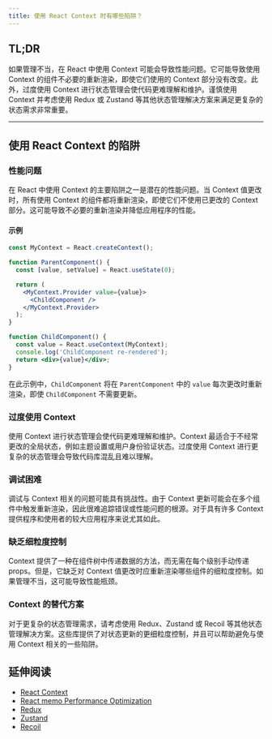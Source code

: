 ```yaml
---
title: 使用 React Context 时有哪些陷阱？
---
```


## TL;DR

如果管理不当，在 React 中使用 Context 可能会导致性能问题。它可能导致使用 Context 的组件不必要的重新渲染，即使它们使用的 Context 部分没有改变。此外，过度使用 Context 进行状态管理会使代码更难理解和维护。谨慎使用 Context 并考虑使用 Redux 或 Zustand 等其他状态管理解决方案来满足更复杂的状态需求非常重要。

***

## 使用 React Context 的陷阱

### 性能问题

在 React 中使用 Context 的主要陷阱之一是潜在的性能问题。当 Context 值更改时，所有使用 Context 的组件都将重新渲染，即使它们不使用已更改的 Context 部分。这可能导致不必要的重新渲染并降低应用程序的性能。

#### 示例

```jsx
const MyContext = React.createContext();

function ParentComponent() {
  const [value, setValue] = React.useState(0);

  return (
    <MyContext.Provider value={value}>
      <ChildComponent />
    </MyContext.Provider>
  );
}

function ChildComponent() {
  const value = React.useContext(MyContext);
  console.log('ChildComponent re-rendered');
  return <div>{value}</div>;
}
```

在此示例中，`ChildComponent` 将在 `ParentComponent` 中的 `value` 每次更改时重新渲染，即使 `ChildComponent` 不需要更新。

### 过度使用 Context

使用 Context 进行状态管理会使代码更难理解和维护。Context 最适合于不经常更改的全局状态，例如主题设置或用户身份验证状态。过度使用 Context 进行更复杂的状态管理会导致代码库混乱且难以理解。

### 调试困难

调试与 Context 相关的问题可能具有挑战性。由于 Context 更新可能会在多个组件中触发重新渲染，因此很难追踪错误或性能问题的根源。对于具有许多 Context 提供程序和使用者的较大应用程序来说尤其如此。

### 缺乏细粒度控制

Context 提供了一种在组件树中传递数据的方法，而无需在每个级别手动传递 props。但是，它缺乏对 Context 值更改时应重新渲染哪些组件的细粒度控制。如果管理不当，这可能导致性能瓶颈。

### Context 的替代方案

对于更复杂的状态管理需求，请考虑使用 Redux、Zustand 或 Recoil 等其他状态管理解决方案。这些库提供了对状态更新的更细粒度控制，并且可以帮助避免与使用 Context 相关的一些陷阱。

## 延伸阅读

* [React Context](https://react.dev/learn/passing-data-deeply-with-context)
* [React memo Performance Optimization](https://react.dev/reference/react/memo#skipping-re-rendering-when-props-are-unchanged)
* [Redux](https://redux.js.org/)
* [Zustand](https://github.com/pmndrs/zustand)
* [Recoil](https://recoiljs.org/)
